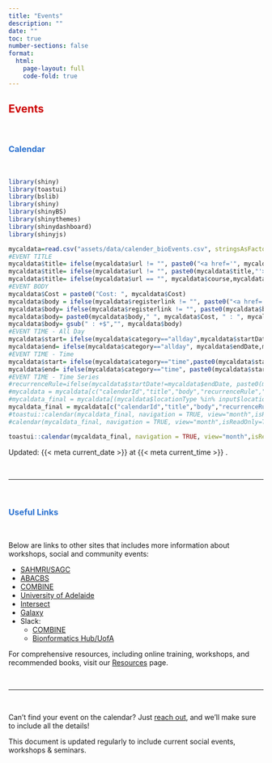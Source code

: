 ```yaml
---
title: "Events"
description: ""
date: ""
toc: true
number-sections: false
format:
  html:
    page-layout: full
    code-fold: true
---
```


<style>
  /* Force hiding of the title */
  .pagelayout-title,
  .pagelayout-title h1,
  h1.pagetitle, /* Specific targeting for standalone titles */
  h1 {
    display: none !important;
    visibility: hidden !important;
    color: transparent !important;
  }
</style>


## <span style="color: #cc0000; font-weight: bold"> [**Events**]{.large}

<br>

### <span style="color: #2a71d0; font-weight: bold"> **Calendar**

<br>

```r
library(shiny)
library(toastui)
library(bslib)
library(shiny)
library(shinyBS)
library(shinythemes)
library(shinydashboard)
library(shinyjs)
```

```r
mycaldata=read.csv("assets/data/calender_bioEvents.csv", stringsAsFactors = F, fill=T, header=T)
#EVENT TITLE
mycaldata$title= ifelse(mycaldata$url != "", paste0("<a href='", mycaldata$url),mycaldata$url)
mycaldata$title= ifelse(mycaldata$url != "", paste0(mycaldata$title,"'>", mycaldata$course, "</a>"),mycaldata$url)
mycaldata$title= ifelse(mycaldata$url == "", mycaldata$course,mycaldata$title)
#EVENT BODY
mycaldata$Cost = paste0("Cost: ", mycaldata$Cost)
mycaldata$body = ifelse(mycaldata$registerlink != "", paste0("<a href='", mycaldata$registerlink),mycaldata$registerlink)
mycaldata$body= ifelse(mycaldata$registerlink != "", paste0(mycaldata$body,"'>", mycaldata$bodyText, "</a>"),mycaldata$registerlink)
mycaldata$body= paste0(mycaldata$body," ", mycaldata$Cost, " : ", mycaldata$Amount..if.not.free.)
mycaldata$body= gsub(" : +$","", mycaldata$body)
#EVENT TIME - All Day
mycaldata$start= ifelse(mycaldata$category=="allday",mycaldata$startDate,mycaldata$start)
mycaldata$end= ifelse(mycaldata$category=="allday", mycaldata$endDate,mycaldata$end)
#EVENT TIME - Time
mycaldata$start= ifelse(mycaldata$category=="time",paste0(mycaldata$startDate," ",mycaldata$startTime,":00"),mycaldata$start)
mycaldata$end= ifelse(mycaldata$category=="time", paste0(mycaldata$startDate," ",mycaldata$endTime,":00"),mycaldata$end)
#EVENT TIME - Time Series
#recurrenceRule=ifelse(mycaldata$startDate!=mycaldata$endDate, paste0(mycaldata$startDate," ",mycaldata$endTime),"")
#mycaldata = mycaldata[c("calendarId","title","body","recurrenceRule","start","end","category","location","backgroundColor","color","borderColor")]
#mycaldata_final = mycaldata[(mycaldata$locationType %in% input$locationType) & (mycaldata$attendanceType %in% input$attendanceType) & (mycaldata$eventType %in% input$eventType),] 
mycaldata_final = mycaldata[c("calendarId","title","body","recurrenceRule","start","end","category","location","backgroundColor","color","borderColor")]
#toastui::calendar(mycaldata_final, navigation = TRUE, view="month",isReadOnly=TRUE,useDetailPopup = TRUE)
#calendar(mycaldata_final, navigation = TRUE, view="month",isReadOnly=TRUE,useDetailPopup = TRUE) 

```

```r
toastui::calendar(mycaldata_final, navigation = TRUE, view="month",isReadOnly=TRUE, useDetailPopup = TRUE,height = "1000")
```

::: small
Updated: {{< meta current_date >}} at {{< meta current_time >}} .
:::

<br>

---

<br>

### <span style="color: #2a71d0; font-weight: bold"> **Useful Links**

<br>

Below are links to other sites that includes more information about workshops, social and community events:

- [SAHMRI/SAGC](https://sahmri.org.au/)
- [ABACBS](https://www.abacbs.org/)
- [COMBINE](https://www.combine.org.au/)
- [University of Adelaide](https://www.adelaide.edu.au/)
- [Intersect](https://intersect.org.au/)
- [Galaxy](https://training.galaxyproject.org)
- Slack:
  * [COMBINE](https://combine-au.slack.com/)
  * [Bionformatics Hub/UofA](https://bioinformatics-hub.slack.com/)

For comprehensive resources, including online training, workshops, and recommended books, visit our [Resources](../resources/resources.html) page.

<br>

---

<br>

Can’t find your event on the calendar? Just [reach out](mailto:resources@doppeldata.au), and we’ll make sure to include all the details!

This document is updated regularly to include current social events, workshops & seminars.
